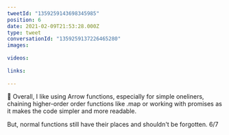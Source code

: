 ```yaml
---
tweetId: "1359259143698345985"
position: 6
date: 2021-02-09T21:53:28.000Z
type: tweet
conversationId: "1359259137226465280"
images:
  
videos:
  
links:
  
---
```

💬 Overall, I like using Arrow functions, especially for simple oneliners, chaining higher-order order functions like .map or working with promises as it makes the code simpler and more readable.

But, normal functions still have their places and shouldn't be forgotten. 6/7
